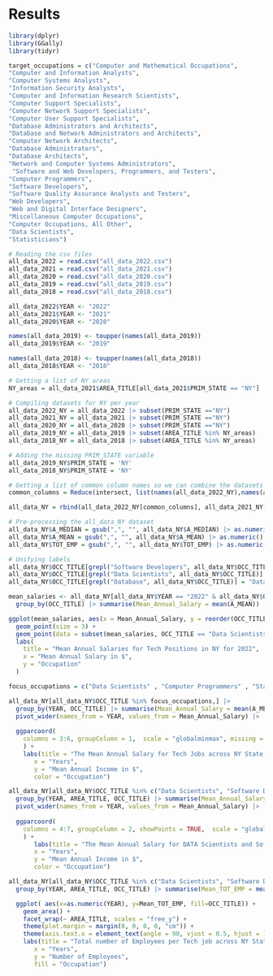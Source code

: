 # Results
```r
library(dplyr)
library(GGally)
library(tidyr)

target_occupations = c("Computer and Mathematical Occupations",                                                                  "Computer Occupations",                                                                               
"Computer and Information Analysts",                                                                       
"Computer Systems Analysts",                                                                                
"Information Security Analysts",                                                                            
"Computer and Information Research Scientists",                                                             
"Computer Support Specialists",                                                                         
"Computer Network Support Specialists",                                                            
"Computer User Support Specialists",
"Database Administrators and Architects",
"Database and Network Administrators and Architects",                                                       
"Computer Network Architects",                                                                              
"Database Administrators",                                                                                  
"Database Architects",                                                                                      
"Network and Computer Systems Administrators",                                                              
 "Software and Web Developers, Programmers, and Testers",                                                    
"Computer Programmers",                                                                                     
"Software Developers",                                                                                      
"Software Quality Assurance Analysts and Testers",                                                          
"Web Developers",                                                                                           
"Web and Digital Interface Designers",                                                                      
"Miscellaneous Computer Occupations",                                                                       
"Computer Occupations, All Other",
"Data Scientists",
"Statisticians")
```


```r
# Reading the csv files
all_data_2022 = read.csv("all_data_2022.csv")
all_data_2021 = read.csv("all_data_2021.csv")
all_data_2020 = read.csv("all_data_2020.csv")
all_data_2019 = read.csv("all_data_2019.csv")
all_data_2018 = read.csv("all_data_2018.csv")

all_data_2022$YEAR <- "2022"
all_data_2021$YEAR <- "2021"
all_data_2020$YEAR <- "2020"

names(all_data_2019) <- toupper(names(all_data_2019))
all_data_2019$YEAR <- "2019"

names(all_data_2018) <- toupper(names(all_data_2018))
all_data_2018$YEAR <- "2018"
```

```r
# Getting a list of NY areas
NY_areas = all_data_2021$AREA_TITLE[all_data_2021$PRIM_STATE == "NY"] |> unique()

# Compiling datasets for NY per year
all_data_2022_NY = all_data_2022 |> subset(PRIM_STATE =="NY")
all_data_2021_NY = all_data_2021 |> subset(PRIM_STATE =="NY")
all_data_2020_NY = all_data_2020 |> subset(PRIM_STATE =="NY")
all_data_2019_NY = all_data_2019 |> subset(AREA_TITLE %in% NY_areas)
all_data_2018_NY = all_data_2018 |> subset(AREA_TITLE %in% NY_areas)

# Adding the missing PRIM_STATE variable
all_data_2019_NY$PRIM_STATE = 'NY'
all_data_2018_NY$PRIM_STATE = 'NY'

# Getting a list of common column names so we can combine the datasets
common_columns = Reduce(intersect, list(names(all_data_2022_NY),names(all_data_2021_NY),names(all_data_2020_NY),names(all_data_2019_NY),names(all_data_2018_NY)))

all_data_NY = rbind(all_data_2022_NY[common_columns], all_data_2021_NY[common_columns], all_data_2020_NY[common_columns], all_data_2019_NY[common_columns], all_data_2018_NY[common_columns])

# Pre-processing the all_data_NY dataset
all_data_NY$A_MEDIAN = gsub(",", "", all_data_NY$A_MEDIAN) |> as.numeric()
all_data_NY$A_MEAN = gsub(",", "", all_data_NY$A_MEAN) |> as.numeric()
all_data_NY$TOT_EMP = gsub(",", "", all_data_NY$TOT_EMP) |> as.numeric()

```

```r
# Unifying labels
all_data_NY$OCC_TITLE[grepl("Software Developers", all_data_NY$OCC_TITLE)] = "Software Developers"
all_data_NY$OCC_TITLE[grepl("Data Scientists", all_data_NY$OCC_TITLE)] = "Data Scientists"
all_data_NY$OCC_TITLE[grepl("Database", all_data_NY$OCC_TITLE)] = "Database Administrators and Architects"
```

```r
mean_salaries <- all_data_NY[all_data_NY$YEAR == "2022" & all_data_NY$OCC_TITLE %in% target_occupations,] |>
  group_by(OCC_TITLE) |> summarise(Mean_Annual_Salary = mean(A_MEAN))

ggplot(mean_salaries, aes(x = Mean_Annual_Salary, y = reorder(OCC_TITLE, Mean_Annual_Salary ))) +
  geom_point(size = 3) +
  geom_point(data = subset(mean_salaries, OCC_TITLE == "Data Scientists"), color = "red", size = 3) +
  labs(
    title = "Mean Annual Salaries for Tech Positions in NY for 2022",
    x = "Mean Annual Salary in $",
    y = "Occupation"
  )
```

```r
focus_occupations = c("Data Scientists" , "Computer Programmers" , "Statisticians" , "Software Developers", "Database Administrators and Architects", "Computer and Information Research Scientists", "Software Quality Assurance Analysts and Testers" )

all_data_NY[all_data_NY$OCC_TITLE %in% focus_occupations,] |>
  group_by(YEAR, OCC_TITLE) |> summarise(Mean_Annual_Salary = mean(A_MEAN , na.rm = TRUE)) |>
  pivot_wider(names_from = YEAR, values_from = Mean_Annual_Salary) |>
  
  ggparcoord(
    columns = 3:6, groupColumn = 1,  scale = "globalminmax", missing = "mean",
    ) +   
    labs(title = "The Mean Annual Salary for Tech Jobs across NY State, 2019-2022 ", 
       x = "Years", 
       y = "Mean Annual Income in $", 
       color = "Occupation")
```

```r
all_data_NY[all_data_NY$OCC_TITLE %in% c("Data Scientists", "Software Developers"),] |>
  group_by(YEAR, AREA_TITLE, OCC_TITLE) |> summarise(Mean_Annual_Salary = mean(A_MEAN)) |>
  pivot_wider(names_from = YEAR, values_from = Mean_Annual_Salary) |>
  
  ggparcoord(
    columns = 4:7, groupColumn = 2, showPoints = TRUE,  scale = "globalminmax"
    ) + 
       labs(title = "The Mean Annual Salary for DATA Scientists and Software Developers in Different Regions of NY, 2019-2022 ", 
       x = "Years", 
       y = "Mean Annual Income in $", 
       color = "Occupation")

```

```r
all_data_NY[all_data_NY$OCC_TITLE %in% c("Data Scientists", "Software Developers"),] |>
  group_by(YEAR, AREA_TITLE, OCC_TITLE) |> summarise(Mean_TOT_EMP = mean(TOT_EMP)) |>

  ggplot( aes(x=as.numeric(YEAR), y=Mean_TOT_EMP, fill=OCC_TITLE)) + 
    geom_area() +
    facet_wrap(~ AREA_TITLE, scales = "free_y") + 
    theme(plot.margin = margin(0, 0, 0, 0, "cm")) +
    theme(axis.text.x = element_text(angle = 90, vjust = 0.5, hjust = 1)) +
    labs(title = "Total number of Employees per Tech job across NY State Regions", 
       x = "Years", 
       y = "Number of Employees", 
       fill = "Occupation")
```

